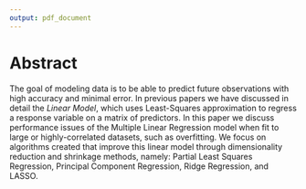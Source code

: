 ```yaml
---
output: pdf_document
---
```

  
# Abstract
  
The goal of modeling data is to be able to predict future observations with high accuracy and minimal error. In previous papers we have discussed in detail the _Linear Model_, which uses Least-Squares approximation to regress a response variable on a matrix of predictors. In this paper we discuss performance issues of the Multiple Linear Regression model when fit to large or highly-correlated datasets, such as overfitting. We focus on algorithms created that improve this linear model through dimensionality reduction and shrinkage methods, namely: Partial Least Squares Regression, Principal Component Regression, Ridge Regression, and LASSO.
